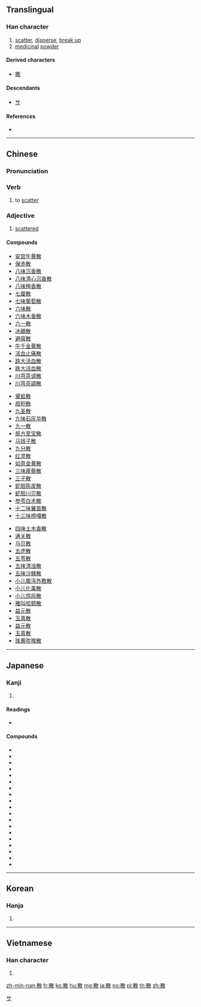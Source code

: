 ==Translingual==

===Han character===
{{Han char|rn=66|rad=攴|as=08|sn=12|four=48240|canj=TBOK|ids=⿰⿱龷月攵}}

# [[scatter]], [[disperse]], [[break up]]
# [[medicinal]] [[powder]]

====Derived characters====
* [[撒]]

====Descendants====
* [[サ]]

====References====
* {{Han ref|kx=0472.340|dkj=13265|dj=0825.180|hdz=21465.150|uh=6563|ud=25955|bh=B4B2|bd=46258}}

----

==Chinese==
{{zh-forms}}

===Pronunciation===
{{zh-pron
|m=sàn,sǎn |ma=y
|c=saan2,saan3
|h=pfs=san
|md=
|mn=sàn/sóaⁿ/sòaⁿ
|w=
|mc=y
|oc=y
|cat=a,v
}}
{{attention|zh|pronunciation section needs splitting}}

===Verb===
{{zh-verb}}

# to [[scatter]]

===Adjective===
{{zh-adj}}

# [[scattered]]

====Compounds====
{{top3}}
* [[安宫牛黄散]]
* [[保赤散]]
* [[八味沉香散]]
* [[八味清心沉香散]]
* [[八味檀香散]]
* [[七厘散]]
* [[七味葡萄散]]
* [[六味散]]
* [[六味木香散]]
* [[六一散]]
* [[冰硼散]]
* [[避瘟散]]
* [[牛千金黄散]]
* [[活血止痛散]]
* [[跌大活血散]]
* [[跌大活血散]]
* [[川芎茶调散]]
* [[川芎茶調散]]
{{mid3}}
* [[黛蛤散]]
* [[疳积散]]
* [[九圣散]]
* [[九味石灰华散]]
* [[九一散]]
* [[局方至宝散]]
* [[马钱子散]]
* [[九分散]]
* [[红灵散]]
* [[如意金黄散]]
* [[三味蒺藜散]]
* [[三子散]]
* [[蛇胆陈皮散]]
* [[蛇胆川贝散]]
* [[参苓白术散]]
* [[十二味翼首散]]
* [[十三味榜嘎散]]
{{mid3}}
* [[四味土木香散]]
* [[通关散]]
* [[乌贝散]]
* [[五虎散]]
* [[五苓散]]
* [[五味清浊散]]
* [[五味沙棘散]]
* [[小儿腹泻外敷散]]
* [[小儿化毒散]]
* [[小儿惊风散]]
* [[雅叫哈顿散]]
* [[益元散]]
* [[玉真散]]
* [[益元散]]
* [[玉真散]]
* [[珠黄吹喉散]]
{{bottom}}

----

==Japanese==

===Kanji===
{{ja-kanji|grade=4|rs=攴08}}

# {{defn|lang=ja|sort=攴08}}

====Readings====
* {{ja-readings|kanon=[[さん]] (san)|goon=[[さん]] (san)|kun=[[ちる]] (chiru), [[ちらす]] (chirasu), [[ちらかす]] (chirakasu)}}

====Compounds====
* {{l|ja|散逸}}
* {{l|ja|散開}}
* {{l|ja|散見}}
* {{l|ja|散光}}
* {{l|ja|散在}}
* {{l|ja|散財}}
* {{l|ja|散策}}
* {{l|ja|散々}}
* {{l|ja|散水}}
* {{l|ja|散村}}
* {{l|ja|散弾}}
* {{l|ja|散発}}
* {{l|ja|散髪}}
* {{l|ja|散布}}
* {{l|ja|散文}}
* {{l|ja|散歩}}
* {{l|ja|散漫}}
* {{l|ja|散乱}}
* {{l|ja|散蓮華|tr=[[ちりれんげ]], chirirenge}}

[[Category:Han characters from which katakana were derived|サ]]

----

==Korean==

===Hanja===
{{ko-hanja|hangeul=산|eumhun=|rv=san|mr=san|y=san}}

# {{defn|lang=ko|sort=攴08}}

----

==Vietnamese==

===Han character===
{{vi-hantu|[[tản]], [[tảng]], [[tan]], [[tởn]], [[tán]]|rs=攴08}}

# {{defn|lang=vi|sort=攴08}}

[[zh-min-nan:散]]
[[fr:散]]
[[ko:散]]
[[hu:散]]
[[mg:散]]
[[ja:散]]
[[no:散]]
[[pl:散]]
[[th:散]]
[[zh:散]]